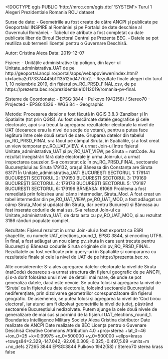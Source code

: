 <!DOCTYPE qgis PUBLIC 'http://mrcc.com/qgis.dtd' 'SYSTEM'>
<qgis version="3.8.3-Zanzibar">
  <identifier>Turul 1</identifier>
  <parentidentifier>Alegeri Prezidentiale Romania</parentidentifier>
  <language>ROU</language>
  <type>dataset</type>
  <title>Alegerile Prezidențiale din 2019 în România - Date geografice la nivel de UAT, Turul 1</title>
  <abstract>Surse de date:
- Geometriile au fost create de către ANCPI și publicate pe Geoportalul INSPIRE al României
 și pe Portalul de date deschise al Guvernului României. 
- Tabelul de atribute a fost completat cu date publicate liber de Biroul Electoral Central pe Prezenta BEC.
- Datele se pot reutiliza sub termenii licenței pentru o Guvernare Deschisă. 

Autor: Cristina Alexa
Data: 2019-12-07

Fișiere:
- Unitățile administrative tip poligon, din layer-ul Unitate_administrativa_UAT de pe http://geoportal.ancpi.ro/portal/apps/webappviewer/index.html?id=faeba2d173374445b1f13512bd477bb2.
- Rezultate finale alegeri din turul 1, 10 noiembrie 2019, din fișierul pv_RO_PRSD_FINAL.csv, de pe https://prezenta.bec.ro/prezidentiale10112019/romania-pv-final.

Sisteme de Coordonate:
- EPSG:3844 - Pulkovo 1942(58) / Stereo70 - Projected
- EPSG:4326 - WGS 84 - Geographic

Metode:
  Procesarea datelor a fost făcută în QGIS 3.8.3-Zanzibar și în Spatialite (tot prin QGIS).
  Au fost descărcate datele geografice și cele electorale, apoi s-a trecut la agregarea rezultatelor electorale la nivel de UAT (deoarece erau la nivel de secție de votare), pentru a putea face legătura între cele două seturi de date.
  Gruparea datelor din tabelul pv_RO_PRSD_FINAL s-a făcut pe câmpul Siruta, în Spatialite, și a fost creat un view temporar pv_RO_UAT_VIEW.
  A urmat Join-ul între fișierul Unitate_administrativa_UAT și pv_RO_UAT_VIEW, pe Siruta = natCode.
  Au rezultat înregistrări fără date electorale în urma Join-ului, a urmat inspectarea cauzelor.
  S-a constatat că:
    În pv_RO_PRSD_FINAL, sectoarele Bucureștiului au Siruta 179132, orașul Băneasa din Constanța are Siruta 63171
    În Unitate_administrativa_UAT:
        BUCUREŞTI SECTORUL 1: 179141
        BUCUREŞTI SECTORUL 2: 179150
        BUCUREŞTI SECTORUL 3: 179169
        BUCUREŞTI SECTORUL 4: 179178
        BUCUREŞTI SECTORUL 5: 179187
        BUCUREŞTI SECTORUL 6: 179196
        BĂNEASA: 61069
  Problema a fost remediată prin folosirea unui câmp intermediar, Siruta_Mod. A fost creat un tabel intermediar din pv_RO_UAT_VIEW, pv_RO_UAT_MOD, a fost adăugat un câmp Siruta_Mod și updatat din Siruta, dar pentru București și Băneasa au fost inserate codurile de mai sus.
  S-a refacut Join-ul cu Unitate_administrativa_UAT, de data asta cu pv_RO_UAT_MOD, și au rezultat 3186 rânduri populate complet.

Rezultate:
  Fișierul rezultat în urma Join-ului a fost exportat ca ESRI shapefile, cu numele UAT_elections_round_1, EPSG 3844, și encoding UTF8.
  În final, a fost adăugat un nou câmp pv_siruta în care sunt trecute pentru București și Băneasa codurile Siruta originale din pv_RO_PRSD_FINAL.
  Rezultatele au fost verificate prin query-uri în Spatialite și compararea cu rezultatele finale și cele la nivel de UAT de pe https://prezenta.bec.ro.

Alte considerente:
  S-a ales agregarea datelor electorale la nivel de Siruta (natCode) deoarece s-a urmat structura din fișierul geografic de pe ANCPI, și s-a dorit folosirea unui nivel de detalii mai mare, de unde se pot generaliza datele, dacă este nevoie.
  Se putea folosi și agregarea la nivel de 'Siruta' ca în fișierul cu date electorale, folosind sectoarele Bucureștiului nediferențiate, prin dizolvarea geometriilor corespunzătoare din fișierul geografic. 
  De asemenea, se putea folosi și agregarea la nivel de 'Cod birou electoral', iar atunci am fi dizolvat geometriile la nivel de județ, păstrând sectoarele Bucureștiului nedizolvate.
  Putem ajunge la cele două nivele de generalizare de mai sus și pornind de la fișierul UAT_elections_round_1.
  </abstract>
  <keywords vocabulary="gmd:topicCategory">
    <keyword>Boundaries</keyword>
    <keyword>Intelligence Military</keyword>
    <keyword>Society</keyword>
  </keywords>
  <contact>
    <name>Alexa Cristina</name>
    <organization></organization>
    <position></position>
    <voice></voice>
    <fax></fax>
    <email></email>
    <role>distributor</role>
  </contact>
  <links>
    <link format="" url="http://geoportal.ancpi.ro/geoportal/catalog/main/home.page" name="Geoportal ANCPI" size="" description="" type="information" mimeType=""/>
    <link format="" url="https://prezenta.bec.ro/" name="Prezenta BEC" size="" description="" type="information" mimeType=""/>
  </links>
  <fees></fees>
  <rights>Date realizate de ANCPI</rights>
  <rights>Date realizate de BEC</rights>
  <rights>Licența pentru o Guvenare Deschisă</rights>
  <license>Creative Commons Attribution 4.0</license>
  <encoding></encoding>
  <crs>
    <spatialrefsys>
      <proj4>+proj=sterea +lat_0=46 +lon_0=25 +k=0.99975 +x_0=500000 +y_0=500000 +ellps=krass +towgs84=2.329,-147.042,-92.08,0.309,-0.325,-0.497,5.69 +units=m +no_defs</proj4>
      <srsid>27265</srsid>
      <srid>3844</srid>
      <authid>EPSG:3844</authid>
      <description>Pulkovo 1942(58) / Stereo70</description>
      <projectionacronym>sterea</projectionacronym>
      <ellipsoidacronym>krass</ellipsoidacronym>
      <geographicflag>false</geographicflag>
    </spatialrefsys>
  </crs>
  <extent>
    <spatial dimensions="2" crs="EPSG:3844" maxx="870675.32620000001043081" maxz="0" minz="0" miny="235511.51379999998607673" maxy="753193.36759999999776483" minx="134131.84779999998863786"/>
    <temporal>
      <period>
        <start></start>
        <end></end>
      </period>
    </temporal>
  </extent>
</qgis>
